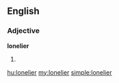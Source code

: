 ==English==

===Adjective===
'''lonelier'''

# {{comparative of|[[lonely]]}}

[[hu:lonelier]]
[[my:lonelier]]
[[simple:lonelier]]